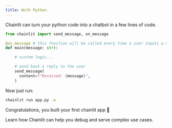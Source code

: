 ```yaml
---
title: With Python
---
```


Chainlit can turn your python code into a chatbot in a few lines of code.

```python
from chainlit import send_message, on_message

@on_message # this function will be called every time a user inputs a message in the UI
def main(message: str):

    # custom logic...

    # send back a reply to the user
    send_message(
      content=f"Received: {message}",
    )
```

Now just run:

```bash
chainlit run app.py -w
```

Congratulations, you built your first chainlit app 🥳

<Card title="Advanced example" icon="link" href="/examples/openai-sql">
   Learn how Chainlit can help you debug and serve complex use cases.
</Card>